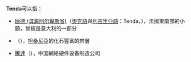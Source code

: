 {{noteTA|G1=IT}}
{{Wiktionary}}
'''Tenda'''可以指：
* [[唐德_(滨海阿尔卑斯省)|唐德 (滨海阿尔卑斯省)]]（[[奧克語|奧克語]]與[[利古里亞語|利古里亞語]]：Tenda，{{lang-fr|Tende}}），法國東南部的小鎮，曾經是意大利的一部分
* {{link-en|敦达古鲁组|Tendaguru Formation}}（{{lang-en|Tendaguru Formation}}），[[坦桑尼亞|坦桑尼亞]]的化石豐富的岩層
* [[騰達|騰達]]（{{lang-en|Tenda}}），中国網絡硬件设备制造公司
{{disambig|Cat=非中文名称消歧义}}